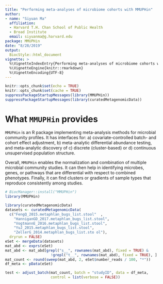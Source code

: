 ```yaml
---
title: "Performing meta-analyses of microbiome cohorts with MMUPHin"
author: 
- name: "Siyuan Ma"
  affiliation: 
  - Harvard T.H. Chan School of Public Health
  - Broad Institute
  email: siyuanma@g.harvard.edu
package: MMUPHin
date: "8/28/2019"
output: 
  BiocStyle::html_document
vignette: >
  %\VignetteIndexEntry{Performing meta-analyses of microbiome cohorts with MMUPHin}
  %\VignetteEngine{knitr::rmarkdown}
  %\VignetteEncoding{UTF-8}  
---
```

```r
knitr::opts_chunk$set(echo = TRUE)
knitr::opts_chunk$set(cache = TRUE)
suppressPackageStartupMessages(library(MMUPHin))
suppressPackageStartupMessages(library(curatedMetagenomicData))
```

# What `MMUPHin` provides
`MMUPHin` is an R package implementing meta-analysis methods for microbial community profiles. It has interfaces for: a) covariate-controlled batch- and cohort effect adjustment, b) meta-analytic differential abundance testing, and meta-analytic discovery of c) discrete (cluster-based) or d) continuous unsupervised population structure.

Overall, `MMUPHin` enables the normalization and combination of multiple microbial community studies. It can then help in identifying microbes, genes, or pathways that are differential with respect to combined phenotypes. Finally, it can find clusters or gradients of sample types that reproduce consistently among studies.

```r
# BiocManager::install("MMUPHin")
library(MMUPHin)
```

```r
library(curatedMetagenomicData)
datasets <- curatedMetagenomicData(
  c("FengQ_2015.metaphlan_bugs_list.stool"  ,
    "HanniganGD_2017.metaphlan_bugs_list.stool",
    "VogtmannE_2016.metaphlan_bugs_list.stool",
    "YuJ_2015.metaphlan_bugs_list.stool",
    "ZellerG_2014.metaphlan_bugs_list.sto ol"), 
  dryrun = FALSE)
eSet <- mergeData(datasets)
mat_abd <- exprs(eSet)
mat_abd <- mat_abd[grepl("s__", rownames(mat_abd), fixed = TRUE) &
                     !grepl("t__", rownames(mat_abd), fixed = TRUE), ]
mat_count <- round(sweep(mat_abd, 2, eSet$number_reads / 100, "*"))
df_meta <- pData(eSet)
```

```r
test <- adjust_batch(mat_count, batch = "studyID", data = df_meta,
                     control = list(verbose = FALSE))
```
